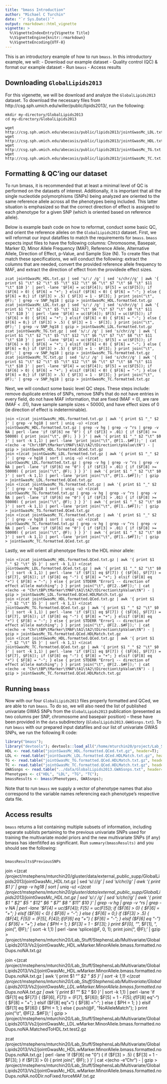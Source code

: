 ```yaml
---
title: "bmass Introduction"
author: "Michael C Turchin"
date: "`r Sys.Date()`"
output: rmarkdown::html_vignette
vignette: >
  %\VignetteIndexEntry{Vignette Title}
  %\VignetteEngine{knitr::rmarkdown}
  %\VignetteEncoding{UTF-8}
---
```


This is an introductory example of how to run `bmass`. In this introductory example, we will:
- Download our example dataset
- Quality control (QC) & format our example dataset
- Run `bmass`
- Access results

## Downloading `GlobalLipids2013`

For this vigenette, we will be download and analyze the `GlobalLipids2013` dataset. To download the necessary files from http://csg.sph.umich.edu/willer/public/lipids2013/, run the following:

```
mkdir my-directory/GlobalLipids2013
cd my-directory/GlobalLipids2013

wget http://csg.sph.umich.edu/abecasis/public/lipids2013/jointGwasMc_LDL.txt.gz
wget http://csg.sph.umich.edu/abecasis/public/lipids2013/jointGwasMc_HDL.txt.gz
wget http://csg.sph.umich.edu/abecasis/public/lipids2013/jointGwasMc_TG.txt.gz
wget http://csg.sph.umich.edu/abecasis/public/lipids2013/jointGwasMc_TC.txt.gz
```

## Formatting & QC'ing our dataset

To run bmass, it is recommended that at least a minimal level of QC is performed on the datasets of interest. Additionally, it is important that all the single nucleotide polymorphisms (SNPs) being analyzed are oriented to the same reference allele across all the phenotypes being included. This latter situation is emphasized so that the correct direction of effect is assigned to each phenotype for a given SNP (which is oriented based on reference allele).

Below is example bash code on how to reformat, conduct some basic QC, and orient the reference alleles on the `GlobalLipids2013` dataset. First, we will reformat our input datafiles to match the requirements for `bmass`. `bmass` expects input files to have the following columns: Chromosome, Basepair, Marker ID, Minor Allele Frequency (MAF), Reference Allele, Alternative Allele, Direction of Effect, p-Value, and Sample Size (N). To create files that match these specifications, we will conduct the following: extract the columns that are needed, convert the provided reference allele frequency to MAF, and extract the direction of effect from the providede effect sizes.
```
zcat jointGwasMc_HDL.txt.gz | sed 's/:/ /g' | sed 's/chr//g' | awk '{ print $1 "\t" $2 "\t" $5 "\t" $12 "\t" $6 "\t" $7 "\t" $8 "\t" $11 "\t" $10 }' | perl -lane '$F[4] = uc($F[4]); $F[5] = uc($F[5]); if ($F[6] > 0) { $F[6] = "+"; } elsif ($F[6] < 0) { $F[6] = "-"; } else { $F[6] = 0;} if ($F[3] > .5) { $F[3] = 1 - $F[3]; } print join("\t", @F);' | grep -v SNP_hg18 | gzip > jointGwasMc_HDL.formatted.txt.gz 
zcat jointGwasMc_LDL.txt.gz | sed 's/:/ /g' | sed 's/chr//g' | awk '{ print $1 "\t" $2 "\t" $5 "\t" $12 "\t" $6 "\t" $7 "\t" $8 "\t" $11 "\t" $10 }' | perl -lane '$F[4] = uc($F[4]); $F[5] = uc($F[5]); if ($F[6] > 0) { $F[6] = "+"; } elsif ($F[6] < 0) { $F[6] = "-"; } else { $F[6] = 0;} if ($F[3] > .5) { $F[3] = 1 - $F[3]; } print join("\t", @F);' | grep -v SNP_hg18 | gzip > jointGwasMc_LDL.formatted.txt.gz 
zcat jointGwasMc_TG.txt.gz | sed 's/:/ /g' | sed 's/chr//g' | awk '{ print $1 "\t" $2 "\t" $5 "\t" $12 "\t" $6 "\t" $7 "\t" $8 "\t" $11 "\t" $10 }' | perl -lane '$F[4] = uc($F[4]); $F[5] = uc($F[5]); if ($F[6] > 0) { $F[6] = "+"; } elsif ($F[6] < 0) { $F[6] = "-"; } else { $F[6] = 0;} if ($F[3] > .5) { $F[3] = 1 - $F[3]; } print join("\t", @F);' | grep -v SNP_hg18 | gzip > jointGwasMc_TG.formatted.txt.gz 
zcat jointGwasMc_TC.txt.gz | sed 's/:/ /g' | sed 's/chr//g' | awk '{ print $1 "\t" $2 "\t" $5 "\t" $12 "\t" $6 "\t" $7 "\t" $8 "\t" $11 "\t" $10 }' | perl -lane '$F[4] = uc($F[4]); $F[5] = uc($F[5]); if ($F[6] > 0) { $F[6] = "+"; } elsif ($F[6] < 0) { $F[6] = "-"; } else { $F[6] = 0;} if ($F[3] > .5) { $F[3] = 1 - $F[3]; } print join("\t", @F);' | grep -v SNP_hg18 | gzip > jointGwasMc_TC.formatted.txt.gz 
```

Next, we will conduct some basic level QC steps. These steps include: remove duplicate entries of SNPs, remove SNPs that do not have entries in every field, do not have MAF information, that are fixed (MAF = 0), are rare (MAF < .01), have sample sample sizes < 50000, and have effect sizes of 0 (ie direction of effect is indeterminable). 
```
join <(zcat jointGwasMc_HDL.formatted.txt.gz | awk '{ print $1 "_" $2 }' | grep -v hg18 | sort | uniq -u) <(zcat jointGwasMc_HDL.formatted.txt.gz | grep -v hg | grep -v ^rs | grep -v NA | perl -lane 'if ($F[6] ne "0") { if ($F[3] > .01) { if ($F[8] >= 50000) { print join("\t", @F); } } }' | awk '{ print $1 "_" $2 "\t" $0 }' | sort -k 1,1) | perl -lane 'print join("\t", @F[1..$#F]);' | cat <(echo -e "Chr\tBP\tMarker\tMAF\tA1\tA2\tDirection\tpValue\tN") - | gzip > jointGwasMc_HDL.formatted.QCed.txt.gz 
join <(zcat jointGwasMc_LDL.formatted.txt.gz | awk '{ print $1 "_" $2 }' | grep -v hg18 | sort | uniq -u) <(zcat jointGwasMc_LDL.formatted.txt.gz | grep -v hg | grep -v ^rs | grep -v NA | perl -lane 'if ($F[6] ne "0") { if ($F[3] > .01) { if ($F[8] >= 50000) { print join("\t", @F); } } }' | awk '{ print $1 "_" $2 "\t" $0 }' | sort -k 1,1) | perl -lane 'print join("\t", @F[1..$#F]);' | gzip > jointGwasMc_LDL.formatted.QCed.txt.gz 
join <(zcat jointGwasMc_TG.formatted.txt.gz | awk '{ print $1 "_" $2 }' | grep -v hg18 | sort | uniq -u) <(zcat jointGwasMc_TG.formatted.txt.gz | grep -v hg | grep -v ^rs | grep -v NA | perl -lane 'if ($F[6] ne "0") { if ($F[3] > .01) { if ($F[8] >= 50000) { print join("\t", @F); } } }' | awk '{ print $1 "_" $2 "\t" $0 }' | sort -k 1,1) | perl -lane 'print join("\t", @F[1..$#F]);' | gzip > jointGwasMc_TG.formatted.QCed.txt.gz 
join <(zcat jointGwasMc_TC.formatted.txt.gz | awk '{ print $1 "_" $2 }' | grep -v hg18 | sort | uniq -u) <(zcat jointGwasMc_TC.formatted.txt.gz | grep -v hg | grep -v ^rs | grep -v NA | perl -lane 'if ($F[6] ne "0") { if ($F[3] > .01) { if ($F[8] >= 50000) { print join("\t", @F); } } }' | awk '{ print $1 "_" $2 "\t" $0 }' | sort -k 1,1) | perl -lane 'print join("\t", @F[1..$#F]);' | gzip > jointGwasMc_TC.formatted.QCed.txt.gz 
```

Lastly, we will orient all phenotype files to the HDL minor allele:
```
join <(zcat jointGwasMc_HDL.formatted.QCed.txt.gz | awk '{ print $1 "_" $2 "\t" $5 }' | sort -k 1,1) <(zcat jointGwasMc_LDL.formatted.QCed.txt.gz | awk '{ print $1 "_" $2 "\t" $0 }' | sort -k 1,1) | perl -lane 'if ($F[1] eq $F[7]) { ($F[6], $F[7]) = ($F[7], $F[6]); if ($F[8] eq "-") { $F[8] = "+"; } elsif ($F[8] eq "+") { $F[8] = "-"; } else { print STDERR "Error1 -- direction of effect allele matching"; } } print join("\t", @F[2..$#F]);' | cat <(echo -e "Chr\tBP\tMarker\tMAF\tA1\tA2\tDirection\tpValue\tN") - | gzip > jointGwasMc_LDL.formatted.QCed.HDLMatch.txt.gz
join <(zcat jointGwasMc_HDL.formatted.QCed.txt.gz | awk '{ print $1 "_" $2 "\t" $5 }' | sort -k 1,1) <(zcat jointGwasMc_TG.formatted.QCed.txt.gz | awk '{ print $1 "_" $2 "\t" $0 }' | sort -k 1,1) | perl -lane 'if ($F[1] eq $F[7]) { ($F[6], $F[7]) = ($F[7], $F[6]); if ($F[8] eq "-") { $F[8] = "+"; } elsif ($F[8] eq "+") { $F[8] = "-"; } else { print STDERR "Error1 -- direction of effect allele matching"; } } print join("\t", @F[2..$#F]);' | cat <(echo -e "Chr\tBP\tMarker\tMAF\tA1\tA2\tDirection\tpValue\tN") - | gzip > jointGwasMc_TG.formatted.QCed.HDLMatch.txt.gz
join <(zcat jointGwasMc_HDL.formatted.QCed.txt.gz | awk '{ print $1 "_" $2 "\t" $5 }' | sort -k 1,1) <(zcat jointGwasMc_TC.formatted.QCed.txt.gz | awk '{ print $1 "_" $2 "\t" $0 }' | sort -k 1,1) | perl -lane 'if ($F[1] eq $F[7]) { ($F[6], $F[7]) = ($F[7], $F[6]); if ($F[8] eq "-") { $F[8] = "+"; } elsif ($F[8] eq "+") { $F[8] = "-"; } else { print STDERR "Error1 -- direction of effect allele matching"; } } print join("\t", @F[2..$#F]);' | cat <(echo -e "Chr\tBP\tMarker\tMAF\tA1\tA2\tDirection\tpValue\tN") - | gzip > jointGwasMc_TC.formatted.QCed.HDLMatch.txt.gz
```




## Running `bmass`

Now with our four `GlobalLipids2013` files properly formatted and QCed, we are able to run `bmass`. To do so, we will also need the list of published univariate GWAS SNPs from the `GlobalLipids2013` publication (presented as two columns per SNP, chromosome and basepair position) -- these have been provided in the `data` subdirectory (`GlobalLipids2013.GWASsnps.txt`). To run `bmass` with our prepared input datafiles and our list of univariate GWAS SNPs, we run the following R code:

```r
library("bmass");
library("devtools"); devtools::load_all("/home/mturchin20/project/Lab_Stuff/StephensLab/bmass");
HDL <- read.table("jointGwasMc_HDL.formatted.QCed.txt.gz", header=T);
LDL <- read.table("jointGwasMc_LDL.formatted.QCed.HDLMatch.txt.gz", header=T);
TG <- read.table("jointGwasMc_TG.formatted.QCed.HDLMatch.txt.gz", header=T); 
TC <- read.table("jointGwasMc_TC.formatted.QCed.HDLMatch.txt.gz", header=T);
GWASsnps <- read.table("../data/GlobalLipids2013.GWASsnps.txt", header=T);
Phenotypes <- c("HDL", "LDL", "TG", "TC");
bmassResults <- bmass(Phenotypes, GWASsnps);
```

Note that to run `bmass` we supply a vector of phenotype names that also correspond to the variable names referencing each phenotype's respective data file. 


## Access results

`bmass` returns a list containing multiple subsets of information, including separate sublists pertaining to the previous univariate SNPs used for training the multivariate model priors and the new multivariate SNPs (if any) bmass has idenfitifed as significant. Run `summary(bmassResults)` and you should see the following:
```

```

`bmassResults$PreviousSNPs`






join <(zcat /project/mstephens/mturchin20/gluster/data/external_public_supp/GlobalLipids2013/jointGwasMc_HDL.txt.gz | sed 's/:/_/g' | sed 's/chr//g' | awk '{ print $1 }' | grep -v hg18 | sort | uniq -u) <(zcat /project/mstephens/mturchin20/gluster/data/external_public_supp/GlobalLipids2013/jointGwasMc_HDL.txt.gz | sed 's/:/ /g' | sed 's/chr//g' | awk '{ print $1 "\t" $2 "\t" $5 "\t" $12 "\t" $6 "\t" $7 "\t" $8 "\t" $11 "\t" $10 }' | grep -v hg | grep -v ^rs | grep -v NA | perl -lane '$F[4] = uc($F[4]); $F[5] = uc($F[5]); if ($F[6] > 0) { $F[6] = "+"; } elsif ($F[6] < 0) { $F[6] = "-"; } else { $F[6] = 0;} if ($F[3] > .5) { ($F[4], $F[5]) = ($F[5], $F[4]); if ($F[6] eq "+") { $F[6] = "-"; } elsif ($F[6] eq "-") { $F[6] = "+"; } else { $PH = 1; } $F[3] = 1 - $F[3]; } print $F[0], "_", $F[1], "\t", join("\t", @F);' | sort -k 1,1) | perl -lane 'splice(@F, 0, 1); print join("\t", @F);' | gzip > /project/mstephens/mturchin20/Lab_Stuff/StephensLab/Multivariate/GlobalLipids2013/Vs2/jointGwasMc_HDL.wMarker.MinorAllele.bmass.formatted.noDups.noNA.txt.gz

join <(zcat /project/mstephens/mturchin20/Lab_Stuff/StephensLab/Multivariate/GlobalLipids2013/Vs2/jointGwasMc_HDL.wMarker.MinorAllele.bmass.formatted.noDups.noNA.txt.gz | awk '{ print $1 "_" $2 "\t" $5 }' | sort -k 1,1) <(zcat /project/mstephens/mturchin20/Lab_Stuff/StephensLab/Multivariate/GlobalLipids2013/Vs2/jointGwasMc_LDL.wMarker.MinorAllele.bmass.formatted.noDups.noNA.txt.gz | awk '{ print $1 "_" $2 "\t" $0 }' | sort -k 1,1) | perl -lane 'if ($F[1] eq $F[7]) { ($F[6], $F[7]) = ($F[7], $F[6]); $F[5] = 1 - $F[5]; if ($F[8] eq "-") { $F[8] = "+"; } elsif ($F[8] eq "+") { $F[8] = "-"; } else { $PH = 1; } } elsif ($F[1] eq $F[6]) { $PH = 1; } else { push(@F, "NoAlleleMatch"); } print join("\t", @F[2..$#F]);' | gzip > /project/mstephens/mturchin20/Lab_Stuff/StephensLab/Multivariate/GlobalLipids2013/Vs2/jointGwasMc_LDL.wMarker.MinorAllele.bmass.formatted.noDups.noNA.MatchedToHDL.txt.test2.gz

zcat /project/mstephens/mturchin20/Lab_Stuff/StephensLab/Multivariate/GlobalLipids2013/Vs2/jointGwasMc_HDL.wMarker.MinorAllele.bmass.formatted.noDups.noNA.txt.gz | perl -lane 'if ($F[6] ne "0") { if ($F[3] > .5) { $F[3] = 1 - $F[3]; } if ($F[3] > 0) { print join("\t", @F); } }' | cat <(echo -e "Chr\tBP\tMarker\tMAF\tA1\tA2\tDirection\tpValue\tN") - | gzip > /project/mstephens/mturchin20/Lab_Stuff/StephensLab/Multivariate/GlobalLipids2013/Vs2/jointGwasMc_HDL.wMarker.MinorAllele.bmass.formatted.noDups.noNA.no0Dir.noFixed.forceMAF.txt.gz





